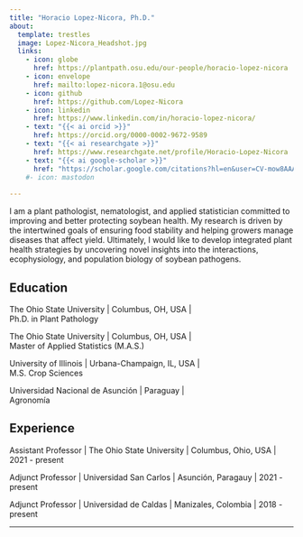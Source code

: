 ```yaml
---
title: "Horacio Lopez-Nicora, Ph.D."
about:
  template: trestles
  image: Lopez-Nicora_Headshot.jpg
  links:
    - icon: globe
      href: https://plantpath.osu.edu/our-people/horacio-lopez-nicora
    - icon: envelope
      href: mailto:lopez-nicora.1@osu.edu 
    - icon: github
      href: https://github.com/Lopez-Nicora
    - icon: linkedin
      href: https://www.linkedin.com/in/horacio-lopez-nicora/
    - text: "{{< ai orcid >}}"
      href: https://orcid.org/0000-0002-9672-9589
    - text: "{{< ai researchgate >}}"
      href: https://www.researchgate.net/profile/Horacio-Lopez-Nicora
    - text: "{{< ai google-scholar >}}"
      href: "https://scholar.google.com/citations?hl=en&user=CV-mow8AAAAJ&view_op=list_works&sortby=pubdate"
    #- icon: mastodon
    
---
```


I am a plant pathologist, nematologist, and applied statistician committed to improving and better protecting soybean health. My research is driven by the intertwined goals of ensuring food stability and helping growers manage diseases that affect yield. Ultimately, I would like to develop integrated plant health strategies by uncovering novel insights into the interactions, ecophysiology, and population biology of soybean pathogens.

## Education

The Ohio State University | Columbus, OH, USA |<br> 
Ph.D. in Plant Pathology

The Ohio State University | Columbus, OH, USA |<br> 
Master of Applied Statistics (M.A.S.)

University of Illinois | Urbana-Champaign, IL, USA |<br> 
M.S. Crop Sciences 

Universidad Nacional de Asunción | Paraguay |<br> 
Agronomía

## Experience

Assistant Professor | The Ohio State University | Columbus, Ohio, USA |
2021 - present

Adjunct Professor | Universidad San Carlos |
Asunción, Paragauy | 2021 - present

Adjunct Professor | Universidad de Caldas |
Manizales, Colombia | 2018 - present

---
